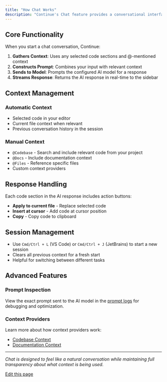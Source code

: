 ```yaml
---
title: "How Chat Works"
description: "Continue's Chat feature provides a conversational interface with AI models directly in your IDE sidebar."
---
```


## Core Functionality[​](#core-functionality "Direct link to Core Functionality")

When you start a chat conversation, Continue:

1. **Gathers Context**: Uses any selected code sections and @-mentioned context
2. **Constructs Prompt**: Combines your input with relevant context
3. **Sends to Model**: Prompts the configured AI model for a response
4. **Streams Response**: Returns the AI response in real-time to the sidebar

## Context Management[​](#context-management "Direct link to Context Management")

### Automatic Context[​](#automatic-context "Direct link to Automatic Context")

* Selected code in your editor
* Current file context when relevant
* Previous conversation history in the session

### Manual Context[​](#manual-context "Direct link to Manual Context")

* `@Codebase` - Search and include relevant code from your project
* `@Docs` - Include documentation context
* `@Files` - Reference specific files
* Custom context providers

## Response Handling[​](#response-handling "Direct link to Response Handling")

Each code section in the AI response includes action buttons:

* **Apply to current file** - Replace selected code
* **Insert at cursor** - Add code at cursor position
* **Copy** - Copy code to clipboard

## Session Management[​](#session-management "Direct link to Session Management")

* Use `Cmd/Ctrl + L` (VS Code) or `Cmd/Ctrl + J` (JetBrains) to start a new session
* Clears all previous context for a fresh start
* Helpful for switching between different tasks

## Advanced Features[​](#advanced-features "Direct link to Advanced Features")

### Prompt Inspection[​](#prompt-inspection "Direct link to Prompt Inspection")

View the exact prompt sent to the AI model in the [prompt logs](/troubleshooting) for debugging and optimization.

### Context Providers[​](#context-providers "Direct link to Context Providers")

Learn more about how context providers work:

* [Codebase Context](/customize/context/codebase)
* [Documentation Context](/customize/context/documentation)

***

*Chat is designed to feel like a natural conversation while maintaining full transparency about what context is being used.*

[Edit this page](https://github.com/continuedev/continue/tree/main/docs/docs/features/chat/how-it-works.mdx)
